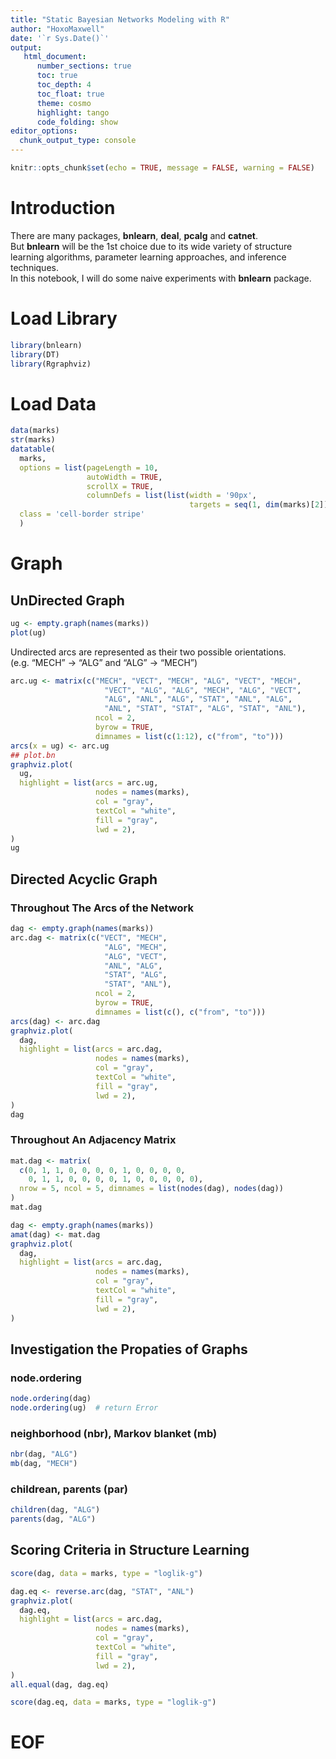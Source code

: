 ```yaml
---
title: "Static Bayesian Networks Modeling with R"
author: "HoxoMaxwell"
date: '`r Sys.Date()`'
output: 
   html_document:
      number_sections: true
      toc: true
      toc_depth: 4
      toc_float: true
      theme: cosmo
      highlight: tango
      code_folding: show
editor_options: 
  chunk_output_type: console
---
```


```r
knitr::opts_chunk$set(echo = TRUE, message = FALSE, warning = FALSE)
```

# Introduction

There are many packages, **bnlearn**, **deal**, **pcalg** and **catnet**.  
But **bnlearn** will be the 1st choice 
due to its wide variety of structure learning algorithms,
parameter learning approaches, and inference techniques.  
In this notebook, I will do some naive experiments with **bnlearn** package.

# Load Library
```r
library(bnlearn)
library(DT)
library(Rgraphviz)
```

# Load Data
```r
data(marks)
str(marks)
datatable(
  marks,
  options = list(pageLength = 10, 
                 autoWidth = TRUE,
                 scrollX = TRUE,
                 columnDefs = list(list(width = '90px',
                                        targets = seq(1, dim(marks)[2])))),
  class = 'cell-border stripe'
  )
```

# Graph

## UnDirected Graph
```r
ug <- empty.graph(names(marks))
plot(ug)
```

Undirected arcs are represented as their two possible orientations.  
(e.g. "MECH" -> "ALG" and "ALG" -> "MECH")
```r
arc.ug <- matrix(c("MECH", "VECT", "MECH", "ALG", "VECT", "MECH",
                     "VECT", "ALG", "ALG", "MECH", "ALG", "VECT",
                     "ALG", "ANL", "ALG", "STAT", "ANL", "ALG",
                     "ANL", "STAT", "STAT", "ALG", "STAT", "ANL"),
                   ncol = 2,
                   byrow = TRUE,
                   dimnames = list(c(1:12), c("from", "to")))
arcs(x = ug) <- arc.ug
## plot.bn
graphviz.plot(
  ug,
  highlight = list(arcs = arc.ug, 
                   nodes = names(marks),
                   col = "gray",
                   textCol = "white",
                   fill = "gray",
                   lwd = 2),
)
ug
```


## Directed Acyclic Graph
### Throughout The Arcs of the Network
```r
dag <- empty.graph(names(marks))
arc.dag <- matrix(c("VECT", "MECH",
                     "ALG", "MECH", 
                     "ALG", "VECT",
                     "ANL", "ALG",
                     "STAT", "ALG", 
                     "STAT", "ANL"),
                   ncol = 2,
                   byrow = TRUE,
                   dimnames = list(c(), c("from", "to")))
arcs(dag) <- arc.dag
graphviz.plot(
  dag,
  highlight = list(arcs = arc.dag, 
                   nodes = names(marks),
                   col = "gray",
                   textCol = "white",
                   fill = "gray",
                   lwd = 2),
)
dag
```

### Throughout An Adjacency Matrix
```r
mat.dag <- matrix(
  c(0, 1, 1, 0, 0, 0, 0, 1, 0, 0, 0, 0, 
    0, 1, 1, 0, 0, 0, 0, 1, 0, 0, 0, 0, 0),
  nrow = 5, ncol = 5, dimnames = list(nodes(dag), nodes(dag))
)
mat.dag
```
```r
dag <- empty.graph(names(marks))
amat(dag) <- mat.dag
graphviz.plot(
  dag,
  highlight = list(arcs = arc.dag, 
                   nodes = names(marks),
                   col = "gray",
                   textCol = "white",
                   fill = "gray",
                   lwd = 2),
)
```

## Investigation the Propaties of Graphs

### node.ordering
```r
node.ordering(dag)
node.ordering(ug)  # return Error
```

### neighborhood (nbr), Markov blanket (mb)
```r
nbr(dag, "ALG")
mb(dag, "MECH")
```

### childrean, parents (par)
```r
children(dag, "ALG")
parents(dag, "ALG")
```

## Scoring Criteria in Structure Learning
```r
score(dag, data = marks, type = "loglik-g")
```
```r
dag.eq <- reverse.arc(dag, "STAT", "ANL")
graphviz.plot(
  dag.eq,
  highlight = list(arcs = arc.dag, 
                   nodes = names(marks),
                   col = "gray",
                   textCol = "white",
                   fill = "gray",
                   lwd = 2),
)
all.equal(dag, dag.eq)
```
```r
score(dag.eq, data = marks, type = "loglik-g")
```


# EOF
